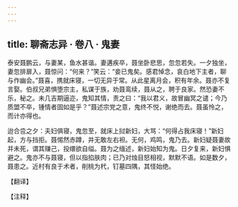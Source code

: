 ```yaml
---
---
---
```

title: 聊斋志异 · 卷八 · 鬼妻
---

泰安聂鹏云，与妻某，鱼水甚谐。妻遘疾卒，聂坐卧悲思，忽忽若失。一夕独坐，妻忽排扉入，聂惊问：“何来？”笑云：“妾已鬼矣。感君悼念，哀白地下主者，聊与作幽会。”聂喜，携就床寝，一切无异于常。从此星离月会，积有年余。聂亦不复言娶。伯叔兄弟惧堕宗主，私谋于族，劝聂鸾续，聂从之，聘于良家。然恐妻不乐，秘之。未几吉期逼迩，鬼知其情，责之曰：“我以君义，故冒幽冥之谴；今乃质盟不卒，锺情者固如是乎？”聂述宗党之意，鬼终不悦，谢绝而去。聂虽怜之，而计亦得也。

迨合卺之夕：夫妇俱寝，鬼忽至，就床上挝新妇，大骂：“何得占我床寝！”新妇起，方与挡拒。聂惕然赤蹲，并无敢左右袒。无何，鸡鸣，鬼乃去。新妇疑聂妻故并未死，谓其赚己，投缳欲自缢。聂为之缅述，新妇始知为鬼。日夕复来，新妇惧避之。鬼亦不与聂寝，但以指掐肤肉；已乃对烛目怒相视，默默不语。如是数夕，聂患之。近村有良于术者，削桃为杙，钉墓四隅，其怪始绝。

【翻译】

【注释】

